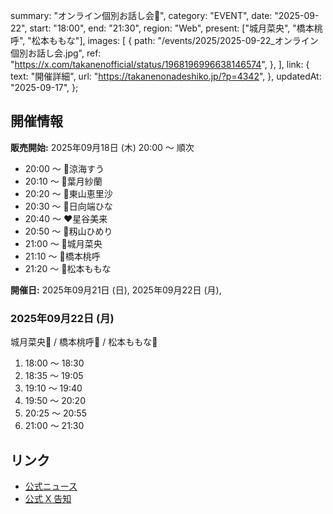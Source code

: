   summary: "オンライン個別お話し会📢",
  category: "EVENT",
  date: "2025-09-22",
  start: "18:00",
  end: "21:30",
  region: "Web",
  present: ["城月菜央", "橋本桃呼", "松本ももな"],
  images: [
    {
      path: "/events/2025/2025-09-22_オンライン個別お話し会.jpg",
      ref: "https://x.com/takanenofficial/status/1968196996638146574",
    },
  ],
  link: {
    text: "開催詳細",
    url: "https://takanenonadeshiko.jp/?p=4342",
  },
  updatedAt: "2025-09-17",
};

## 開催情報

**販売開始:** 2025年09月18日 (木) 20:00 〜 順次

- 20:00 〜 🩵涼海すう
- 20:10 〜 🤍葉月紗蘭
- 20:20 〜 🧡東山恵里沙
- 20:30 〜 💜日向端ひな
- 20:40 〜 ❤星谷美来
- 20:50 〜 💙籾山ひめり
- 21:00 〜 💛城月菜央
- 21:10 〜 🩷橋本桃呼
- 21:20 〜 🎀松本ももな

**開催日:** 2025年09月21日 (日), 2025年09月22日 (月),

### 2025年09月22日 (月)

城月菜央💛 / 橋本桃呼🩷 / 松本ももな🎀

1. 18:00 〜 18:30
1. 18:35 〜 19:05
1. 19:10 〜 19:40
1. 19:50 〜 20:20
1. 20:25 〜 20:55
1. 21:00 〜 21:30

## リンク

- [公式ニュース](https://takanenonadeshiko.jp/?p=4342)
- [公式 X 告知](https://x.com/takanenofficial/status/1968196996638146574)
